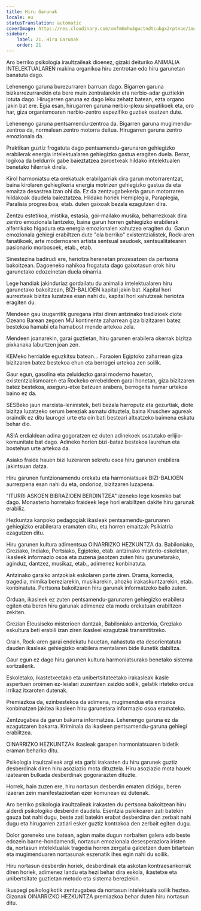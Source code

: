 ```yaml
---
title: Hiru Garunak
locale: eu
statusTranslation: automatic
coverImage: https://res.cloudinary.com/xmfm6mhw3gwctndtcubgx2rptnae/image/upload/v1740337243/small_cover_educacion_fundamental_a051170f1c.webp
sidebar:
    label: 21. Hiru Garunak
    order: 21
---
```

Aro berriko psikologia iraultzaileak dioenez, gizaki deituriko ANIMALIA INTELEKTUALAREN makina organikoa hiru zentrotan edo hiru garunetan banatuta dago.

Lehenengo garuna burezurraren barruan dago. Bigarren garuna bizkarrezurrarekin eta bere muin zentralarekin eta nerbio-adar guztiekin lotuta dago. Hirugarren garuna ez dago leku zehatz batean, ezta organo jakin bat ere. Egia esan, hirugarren garuna nerbio-plexu sinpatikoek eta, oro har, giza organismoaren nerbio-zentro espezifiko guztiek osatzen dute.

Lehenengo garuna pentsamendu-zentroa da. Bigarren garuna mugimendu-zentroa da, normalean zentro motorra deitua. Hirugarren garuna zentro emozionala da.

Praktikan guztiz frogatuta dago pentsamendu-garunaren gehiegizko erabilerak energia intelektualaren gehiegizko gastua eragiten duela. Beraz, logikoa da beldurrik gabe baieztatzea zoroetxeak hildako intelektualen benetako hilerriak direla.

Kirol harmoniatsu eta orekatuak erabilgarriak dira garun motorrarentzat, baina kirolaren gehiegikeria energia motrizen gehiegizko gastua da eta emaitza desastrea izan ohi da. Ez da zentzugabekeria garun motorraren hildakoak daudela baieztatzea. Hildako horiek Hemiplegia, Paraplegia, Paralisia progresiboa, etab. duten gaixoak bezala ezagutzen dira.

Zentzu estetikoa, mistika, estasia, goi-mailako musika, beharrezkoak dira zentro emozionala lantzeko, baina garun horren gehiegizko erabilerak alferrikako higadura eta energia emozionalen xahutzea eragiten du. Garun emozionala gehiegi erabiltzen dute "ola berriko" existentzialistek, Rock-aren fanatikoek, arte modernoaren artista sentsual seudoek, sentsualitatearen pasionario morbosoek, etab., etab.

Sinestezina badirudi ere, heriotza herenetan prozesatzen da pertsona bakoitzean. Dagoeneko nahikoa frogatuta dago gaixotasun orok hiru garunetako edozeinetan duela oinarria.

Lege handiak jakinduriaz gordailatu du animalia intelektualaren hiru garunetako bakoitzean, BIZI-BALIOEN kapital jakin bat. Kapital hori aurrezteak bizitza luzatzea esan nahi du, kapital hori xahutzeak heriotza eragiten du.

Mendeen gau izugarritik guregana iritsi diren antzinako tradizioek diote Ozeano Barean zegoen MU kontinente zaharrean giza bizitzaren batez bestekoa hamabi eta hamabost mende artekoa zela.

Mendeen joanarekin, garai guztietan, hiru garunen erabilera okerrak bizitza pixkanaka laburtzen joan zen.

KEMeko herrialde eguzkitsu batean... Faraoien Egiptoko zaharrean giza bizitzaren batez bestekoa ehun eta berrogei urtekoa zen soilik.

Gaur egun, gasolina eta zeluidezko garai moderno hauetan, existentzialismoaren eta Rockeko errebeldeen garai honetan, giza bizitzaren batez bestekoa, aseguru-etxe batzuen arabera, berrogeita hamar urtekoa baino ez da.

SESBeko jaun marxista-leninistek, beti bezala harroputz eta gezurtiak, diote bizitza luzatzeko serum bereziak asmatu dituztela, baina Kruschev agureak oraindik ez ditu laurogei urte eta oin bati besteari altxatzeko baimena eskatu behar dio.

ASIA erdialdean adina gogoratzen ez duten adinekoek osatutako erlijio-komunitate bat dago. Adineko horien bizi-bataz bestekoa laurehun eta bostehun urte artekoa da.

Asiako fraide hauen bizi luzeraren sekretu osoa hiru garunen erabilera jakintsuan datza.

Hiru garunen funtzionamendu orekatu eta harmoniatsuak BIZI-BALIOEN aurrezpena esan nahi du eta, ondorioz, bizitzaren luzapena.

"ITURRI ASKOEN BIBRAZIOEN BERDINTZEA" izeneko lege kosmiko bat dago. Monasterio horretako fraideek lege hori erabiltzen dakite hiru garunak erabiliz.

Hezkuntza kanpoko pedagogiak ikasleak pentsamendu-garunaren gehiegizko erabilerara eramaten ditu, eta horren emaitzak Psikiatria ezagutzen ditu.

Hiru garunen kultura adimentsua OINARRIZKO HEZKUNTZA da. Babiloniako, Greziako, Indiako, Pertsiako, Egiptoko, etab. antzinako misterio-eskoletan, ikasleek informazio osoa eta zuzena jasotzen zuten hiru garunetarako, aginduz, dantzez, musikaz, etab., adimenez konbinatuta.

Antzinako garaiko antzokiak eskolaren parte ziren. Drama, komedia, tragedia, mimika bereziarekin, musikarekin, ahozko irakaskuntzarekin, etab. konbinatuta. Pertsona bakoitzaren hiru garunak informatzeko balio zuten.

Orduan, ikasleek ez zuten pentsamendu-garunaren gehiegizko erabilera egiten eta beren hiru garunak adimenez eta modu orekatuan erabiltzen zekiten.

Grezian Eleusiseko misterioen dantzak, Babiloniako antzerkia, Greziako eskultura beti erabili izan ziren ikasleei ezagutzak transmititzeko.

Orain, Rock-aren garai endekatu hauetan, nahastuta eta desorientatuta dauden ikasleak gehiegizko erabilera mentalaren bide ilunetik dabiltza.

Gaur egun ez dago hiru garunen kultura harmoniatsurako benetako sistema sortzailerik.

Eskoletako, ikastetxeetako eta unibertsitateetako irakasleak ikasle aspertuen oroimen ez-leialari zuzentzen zaizkio soilik, gelatik irteteko ordua irrikaz itxaroten dutenak.

Premiazkoa da, ezinbestekoa da adimena, mugimendua eta emozioa konbinatzen jakitea ikasleen hiru garunetara informazio osoa eramateko.

Zentzugabea da garun bakarra informatzea. Lehenengo garuna ez da ezagutzaren bakarra. Kriminala da ikasleen pentsamendu-garuna gehiegi erabiltzea.

OINARRIZKO HEZKUNTZAk ikasleak garapen harmoniatsuaren bidetik eraman beharko ditu.

Psikologia iraultzaileak argi eta garbi irakasten du hiru garunek guztiz desberdinak diren hiru asoziazio mota dituztela. Hiru asoziazio mota hauek izatearen bulkada desberdinak gogorarazten dituzte.

Horrek, hain zuzen ere, hiru nortasun desberdin ematen dizkigu, beren izaeran zein manifestazioetan ezer komunean ez dutenak.

Aro berriko psikologia iraultzaileak irakasten du pertsona bakoitzean hiru alderdi psikologiko desberdin daudela. Esentzia psikikoaren zati batekin gauza bat nahi dugu, beste zati batekin erabat desberdina den zerbait nahi dugu eta hirugarren zatiari esker guztiz kontrakoa den zerbait egiten dugu.

Dolor goreneko une batean, agian maite dugun norbaiten galera edo beste edozein barne-hondamendi, nortasun emozionala desesperaziora iristen da, nortasun intelektualak tragedia horren zergatia galdetzen duen bitartean eta mugimenduaren nortasunak eszenatik ihes egin nahi du soilik.

Hiru nortasun desberdin horiek, desberdinak eta askotan kontraesankorrak diren horiek, adimenez landu eta hezi behar dira eskola, ikastetxe eta unibertsitate guztietan metodo eta sistema bereziekin.

Ikuspegi psikologikotik zentzugabea da nortasun intelektuala soilik heztea. Gizonak OINARRIZKO HEZKUNTZA premiazkoa behar duten hiru nortasun ditu.


